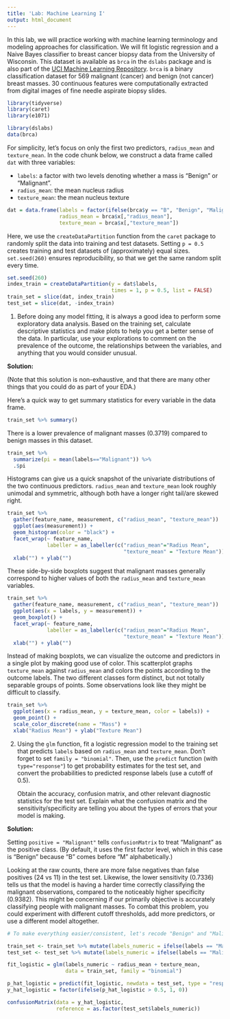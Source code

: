 ```yaml
---
title: 'Lab: Machine Learning I'
output: html_document
---
```


In this lab, we will practice working with machine learning terminology and modeling approaches for classification. We will fit logistic regression and a Naive Bayes classifier to breast cancer biopsy data from the University of Wisconsin. This dataset is available as `brca` in the `dslabs` package and is also part of the [UCI Machine Learning Repository](https://archive.ics.uci.edu/ml/datasets/Breast+Cancer+Wisconsin+(Diagnostic)). `brca` is a binary classification dataset for 569 malignant (cancer) and benign (not cancer) breast masses. 30 continuous features were computationally extracted from digital images of fine needle aspirate biopsy slides. 

```r
library(tidyverse)
library(caret)
library(e1071)

library(dslabs)
data(brca)
```

For simplicity, let's focus on only the first two predictors, `radius_mean` and `texture_mean`. In the code chunk below, we construct a data frame called `dat` with three variables: 

- `labels`: a factor with two levels denoting whether a mass is "Benign" or "Malignant". 
- `radius_mean`: the mean nucleus radius
- `texture_mean`: the mean nucleus texture

```r
dat = data.frame(labels = factor(ifelse(brca$y == "B", "Benign", "Malignant")), 
                 radius_mean = brca$x[,"radius_mean"], 
                 texture_mean = brca$x[,"texture_mean"])
```

Here, we use the `createDataPartition` function from the `caret` package to randomly split the data into training and test datasets. Setting `p = 0.5` creates training and test datasets of (approximately) equal sizes. `set.seed(260)` ensures reproducibility, so that we get the same random split every time. 

```r
set.seed(260)
index_train = createDataPartition(y = dat$labels, 
                                  times = 1, p = 0.5, list = FALSE)
train_set = slice(dat, index_train)
test_set = slice(dat, -index_train)
```


1. Before doing any model fitting, it is always a good idea to perform some exploratory data analysis. Based on the training set, calculate descriptive statistics and make plots to help you get a better sense of the data. In particular, use your explorations to comment on the prevalence of the outcome, the relationships between the variables, and anything that you would consider unusual. 

**Solution:** 

(Note that this solution is non-exhaustive, and that there are many other things that you could do as part of your EDA.) 

Here's a quick way to get summary statistics for every variable in the data frame. 

```r
train_set %>% summary()
```
There is a lower prevalence of malignant masses (0.3719) compared to benign masses in this dataset. 

```r
train_set %>% 
  summarize(pi = mean(labels=="Malignant")) %>% 
  .$pi
```

Histograms can give us a quick snapshot of the univariate distributions of the two continuous predictors. `radius_mean` and `texture_mean` look roughly unimodal and symmetric, although both have a longer right tail/are skewed right. 

```r
train_set %>% 
  gather(feature_name, measurement, c("radius_mean", "texture_mean"))  %>% 
  ggplot(aes(measurement)) + 
  geom_histogram(color = "black") + 
  facet_wrap(~ feature_name, 
             labeller = as_labeller(c("radius_mean"="Radius Mean", 
                                      "texture_mean" = "Texture Mean"))) + 
  xlab("") + ylab("")
```

These side-by-side boxplots suggest that malignant masses generally correspond to higher values of both the `radius_mean` and `texture_mean` variables. 

```r
train_set %>% 
  gather(feature_name, measurement, c("radius_mean", "texture_mean"))  %>% 
  ggplot(aes(x = labels, y = measurement)) + 
  geom_boxplot() + 
  facet_wrap(~ feature_name, 
             labeller = as_labeller(c("radius_mean"="Radius Mean", 
                                      "texture_mean" = "Texture Mean"))) + 
  xlab("") + ylab("")
```

Instead of making boxplots, we can visualize the outcome and predictors in a single plot by making good use of color. This scatterplot graphs `texture_mean` against `radius_mean` and colors the points according to the outcome labels. The two different classes form distinct, but not totally separable groups of points. Some observations look like they might be difficult to classify. 

```r
train_set %>% 
  ggplot(aes(x = radius_mean, y = texture_mean, color = labels)) + 
  geom_point() + 
  scale_color_discrete(name = "Mass") + 
  xlab("Radius Mean") + ylab("Texture Mean")
```


2. Using the `glm` function, fit a logistic regression model to the training set that predicts `labels` based on `radius_mean` and `texture_mean`. Don't forget to set `family = "binomial"`. Then, use the `predict` function (with `type="response"`) to get probability estimates for the test set, and convert the probabilities to predicted response labels (use a cutoff of 0.5). 

   Obtain the accuracy, confusion matrix, and other relevant diagnostic statistics for the test set. Explain what the confusion matrix and the sensitivity/specificity are telling you about the types of errors that your model is making. 

**Solution:** 

Setting `positive = "Malignant"` tells `confusionMatrix` to treat “Malignant” as the positive class. (By default, it uses the first factor level, which in this case is "Benign" because "B" comes before "M" alphabetically.) 

Looking at the raw counts, there are more false negatives than false positives (24 vs 11) in the test set. Likewise, the lower sensitivity (0.7336) tells us that the model is having a harder time correctly classifying the malignant observations, compared to the noticeably higher specificity (0.9382). This might be concerning if our primarily objective is accurately classifying people with malignant masses. To combat this problem, you could experiment with different cutoff thresholds, add more predictors, or use a different model altogether. 

```r
# To make everything easier/consistent, let's recode "Benign" and "Malignant" to 0 and 1 respectivily. 

train_set <- train_set %>% mutate(labels_numeric = ifelse(labels == "Malignant", 1, 0))
test_set <- test_set %>% mutate(labels_numeric = ifelse(labels == "Malignant", 1, 0))

fit_logistic = glm(labels_numeric ~ radius_mean + texture_mean, 
                   data = train_set, family = "binomial")

p_hat_logistic = predict(fit_logistic, newdata = test_set, type = "response")
y_hat_logistic = factor(ifelse(p_hat_logistic > 0.5, 1, 0))

confusionMatrix(data = y_hat_logistic, 
                reference = as.factor(test_set$labels_numeric))
```


